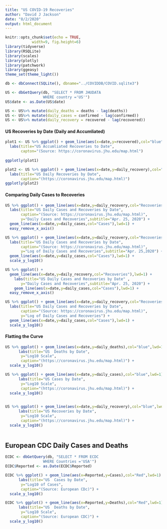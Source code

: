 ```yaml
---
title: "US COVID-19 Recoveries"
author: "David J Jackson"
date: "8/2/2020"
output: html_document
---
```


```r
knitr::opts_chunk$set(echo = TRUE,
            width=9, fig.height=6)
library(tidyverse)
library(RSQLite)
library(scales)
library(plotly)
library(patchwork)
library(ggeasy)
theme_set(theme_light())
```
```r
db <- dbConnect(SQLite(), dbname="../COVIDDB/COVID.sqlite3")
```
```r
US <- dbGetQuery(db, "SELECT * FROM JHUDATA 
                 WHERE country ='US'")
US$date <- as.Date(US$date)
```
```r
US <- US%>% mutate(daily_deaths = deaths - lag(deaths))
US <- US%>% mutate(daily_cases = confirmed - lag(confirmed))
US <- US%>% mutate(daily_recovery = recovered - lag(recovered))
```

#### US Recoveries  by Date (Daily and Accumliated)

```r
plot1 <- US %>% ggplot() + geom_line(aes(x=date,y=recovered),col="blue",lwd=1) + 
  labs(title="US Accumliated Recoveries to Date",
       capton="(Source: https://coronavirus.jhu.edu/map.html")  
 
ggplotly(plot1)
```
```r
plot2 <- US %>% ggplot() + geom_line(aes(x=date,y=daily_recovery),col="blue",lwd=1) + 
  labs(title="US Daily Recoveries by Date",
       caption="(https://coronavirus.jhu.edu/map.html)")
ggplotly(plot2)
```

#### Comparing Daily Cases to Recoveries

```r
US %>% ggplot() + geom_line(aes(x=date,y=daily_recovery,col="Recoveries"),lwd=1) + 
  labs(title="US Daily Cases and Recoveries by Date",
       caption="(Source: https://coronavirus.jhu.edu/map.html)",
       y="Daily Cases and Recoveries",subtitle="Apr. 25, 2020") + 
  geom_line(aes(x=date,y=daily_cases,col="Cases"),lwd=1) +
  easy_remove_x_axis()

```
```r
US %>% ggplot() + geom_line(aes(x=date,y=daily_recovery,col="Recoveries"),lwd=1) + 
  labs(title="US Daily Cases and Recoveries by Date",
       caption="(Source: https://coronavirus.jhu.edu/map.html)",
       y="Log of Daily Cases and Recoveries",subtitle="Apr. 25,2020") + 
  geom_line(aes(x=date,y=daily_cases,col="Cases"),lwd=1) +
  scale_y_log10()
```

```r

US %>% ggplot() + 
  geom_line(aes(x=date,y=daily_recovery,col="Recoveries"),lwd=1) + 
    labs(title="US Daily Cases and Recoveries by Date" ,
       y="Daily Cases and Recoveries",subtitle="Apr. 25, 2020") + 
    geom_line(aes(x=date,y=daily_cases,col="Cases"),lwd=1) +
  easy_remove_x_axis()

```
```r
US %>% ggplot() + geom_line(aes(x=date,y=daily_recovery,col="Recoveries"),lwd=1) + 
  labs(title="US Daily Cases and Recoveries by Date",
       caption="(Source: https://coronavirus.jhu.edu/map.html)",
       y="Log of Daily Cases and Recoveries") + 
  geom_line(aes(x=date,y=daily_cases,col="Cases"),lwd=1) +
  scale_y_log10()
```

#### Flatting the Curve

```r
US %>% ggplot() + geom_line(aes(x=date,y=daily_deaths),col="blue",lwd=1) + 
      labs(title="US  Deaths by Date",
       y="Log10 Scale",
       caption="(https://coronavirus.jhu.edu/map.html)") +
  scale_y_log10()

```
```r
US %>% ggplot() + geom_line(aes(x=date,y=daily_cases),col="blue",lwd=1) + 
      labs(title="US Cases by Date",
       y="Log10 Scale",
       caption="(https://coronavirus.jhu.edu/map.html)") +
  scale_y_log10()
  
```
```r
US %>% ggplot() + geom_line(aes(x=date,y=daily_recovery),col="blue",lwd=1) + 
      labs(title="US Recoveries by Date",
       y="Log10 Scale",
       caption="(https://coronavirus.jhu.edu/map.html)") +
  scale_y_log10()
  
```

## European CDC Daily Cases and Deaths

```r
ECDC <- dbGetQuery(db, "SELECT * FROM ECDC 
                 WHERE Countries ='USA'")
ECDC$Reported <- as.Date(ECDC$Reported)
```
```r
ECDC %>% ggplot() + geom_line(aes(x=Reported,y=Cases),col="Red",lwd=1) + 
      labs(title="US  Cases by Date",
       y="Log10 of Cases",
       caption="(Source: European CDc)") +
  scale_y_log10()

```
```r
ECDC %>% ggplot() + geom_line(aes(x=Reported,y=Deaths),col="Red",lwd=1) + 
      labs(title="US  Deaths by Date",
       y="Log10 Scale",
       caption="(Source: European CDC)") +
  scale_y_log10() 
```



